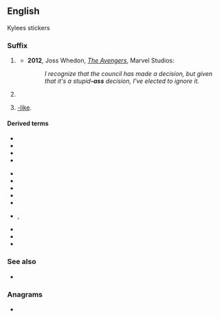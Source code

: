 {{also|ass|Ass|áss|Áss|äss|Äss|ašs|aß}}
==English==

Kylees stickers

===Suffix===
{{en-suffix}}

# {{lb|en|North America|slang|vulgar}} {{n-g|Used to [[intensify]] an [[adjective]].}}
#*'''2012''', Joss Whedon, [[:w:en:The_Avengers_(2012_film)|''The Avengers'']], Marvel Studios:
#*:''I recognize that the council has made a decision, but given that it's a stupid'''-ass''' decision, I've elected to ignore it.''
# {{lb|en|North America|slang|vulgar}} {{n-g|Used to [[convert]] an [[adjective]] into a [[noun]] for a person who has that [[trait]].}}
# {{lb|en|North America|slang|vulgar}} [[-like]].

====Derived terms====
{{der-top3}}
* {{l|en|badass}}
* {{l|en|big-ass}}
* {{l|en|bomb-ass}}
* {{l|en|cheapass}}
{{der-mid3}}
* {{l|en|crazy-ass}}
* {{l|en|dumbass}}
* {{l|en|fat-ass}}
* {{l|en|gay-ass}}
* {{l|en|huge-ass}}
{{der-mid3}}
* {{l|en|jiveass}}, {{l|en|jive-ass}}
* {{l|en|strange-ass}}
* {{l|en|weird-ass}}
* {{l|en|wiseass}}
{{der-bottom}}

===See also===
* {{l|en|-assed}}

===Anagrams===
* {{anagrams|en|a=ass|SAS|SSA|Sas}}